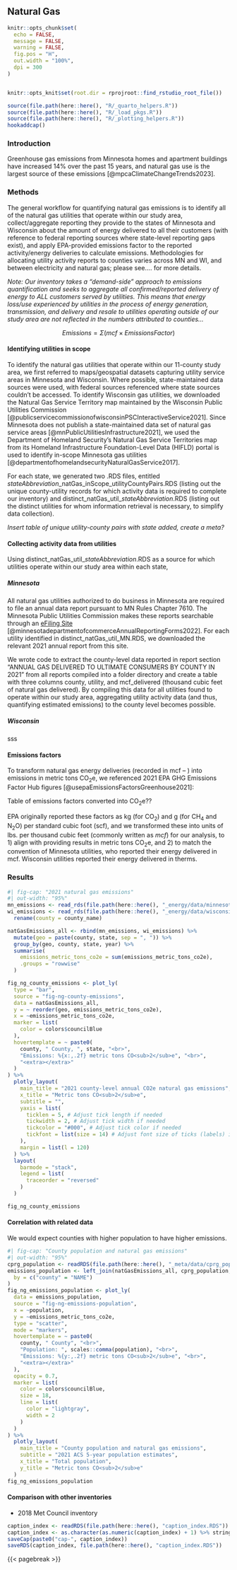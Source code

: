 ## Natural Gas

```r
knitr::opts_chunk$set(
  echo = FALSE,
  message = FALSE,
  warning = FALSE,
  fig.pos = "H",
  out.width = "100%",
  dpi = 300
)


knitr::opts_knit$set(root.dir = rprojroot::find_rstudio_root_file())
```

```r
source(file.path(here::here(), "R/_quarto_helpers.R"))
source(file.path(here::here(), "R/_load_pkgs.R"))
source(file.path(here::here(), "R/_plotting_helpers.R"))
hookaddcap()
```

### Introduction

Greenhouse gas emissions from Minnesota homes and apartment buildings have increased 14% over the past 15 years, and natural gas use is the largest source of these emissions [@mpcaClimateChangeTrends2023].

### Methods

The general workflow for quantifying natural gas emissions is to identify all of the natural gas utilities that operate within our study area, collect/aggregate reporting they provide to the states of Minnesota and Wisconsin about the amount of energy delivered to all their customers (with reference to federal reporting sources where state-level reporting gaps exist), and apply EPA-provided emissions factor to the reported activity/energy deliveries to calculate emissions. Methodologies for allocating utility activity reports to counties varies across MN and WI, and between electricity and natural gas; please see.... for more details.

*Note: Our inventory takes a "demand-side" approach to emissions quantification and seeks to aggregate all confirmed/reported delivery of energy to ALL customers served by utilities. This means that energy loss/use experienced by utilities in the process of energy generation, transmission, and delivery and resale to utilities operating outside of our study area are not reflected in the numbers attributed to counties...*

$$Emissions = \Sigma (mcf \times {Emissions Factor}) $$

#### Identifying utilities in scope

To identify the natural gas utilities that operate within our 11-county study area, we first referred to maps/geospatial datasets capturing utility service areas in Minnesota and Wisconsin. Where possible, state-maintained data sources were used, with federal sources referenced where state sources couldn't be accessed. To identify Wisconsin gas utilities, we downloaded the Natural Gas Service Territory map maintained by the Wisconsin Public Utilities Commission [@publicservicecommissionofwisconsinPSCInteractiveService2021]. Since Minnesota does not publish a state-maintained data set of natural gas service areas [@mnPublicUtilitiesInfrastructure2021], we used the Department of Homeland Security's Natural Gas Service Territories map from its Homeland Infrastructure Foundation-Level Data (HIFLD) portal is used to identify in-scope Minnesota gas utilities [@departmentofhomelandsecurityNaturalGasService2017].

For each state, we generated two .RDS files, entitled *stateAbbreviation*\_natGas_inScope_utilityCountyPairs.RDS (listing out the unique county-utility records for which activity data is required to complete our inventory) and distinct_natGas_util\_*stateAbbreviation*.RDS (listing out the distinct utilities for whom information retrieval is necessary, to simplify data collection).

*Insert table of unique utility-county pairs with state added, create a meta?*

#### Collecting activity data from utilities

Using distinct_natGas_util\_*stateAbbreviation*.RDS as a source for which utilities operate within our study area within each state,

##### Minnesota

All natural gas utilities authorized to do business in Minnesota are required to file an annual data report pursuant to MN Rules Chapter 7610. The Minnesota Public Utilities Commission makes these reports searchable through an [eFiling Site](https://www.edockets.state.mn.us/EFiling/edockets/searchDocuments.do?method=eDocketsResult&docketYear=22&docketNumber=19) [@minnesotadepartmentofcommerceAnnualReportingForms2022]. For each utility identified in distinct_natGas_util_MN.RDS, we downloaded the relevant 2021 annual report from this site.

We wrote code to extract the county-level data reported in report section "ANNUAL GAS DELIVERED TO ULTIMATE CONSUMERS BY COUNTY IN 2021" from all reports compiled into a folder directory and create a table with three columns county, utility, and mcf_delivered (thousand cubic feet of natural gas delivered). By compiling this data for all utilities found to operate within our study area, aggregating utility activity data (and thus, quantifying estimated emissions) to the county level becomes possible.

##### Wisconsin

sss

#### Emissions factors

To transform natural gas energy deliveries (recorded in mcf -- ) into emissions in metric tons CO~2~e, we referenced 2021 EPA GHG Emissions Factor Hub figures [@usepaEmissionsFactorsGreenhouse2021]:

Table of emissions factors converted into CO~2~e??

EPA originally reported these factors as kg (for CO~2~) and g (for CH~4~ and N~2~O) per standard cubic foot (scf), and we transformed these into units of lbs. per thousand cubic feet (commonly written as *mcf*) for our analysis, to 1) align with providing results in metric tons CO~2~e, and 2) to match the convention of Minnesota utilities, who reported their energy delivered in mcf. Wisconsin utilities reported their energy delivered in therms.

### Results

```r
#| fig-cap: "2021 natural gas emissions"
#| out-width: "95%"
mn_emissions <- read_rds(file.path(here::here(), "_energy/data/minnesota_county_GasEmissions.RDS"))
wi_emissions <- read_rds(file.path(here::here(), "_energy/data/wisconsin_county_GasEmissions.RDS")) %>%
  rename(county = county_name)

natGasEmissions_all <- rbind(mn_emissions, wi_emissions) %>%
  mutate(geo = paste(county, state, sep = ", ")) %>%
  group_by(geo, county, state, year) %>%
  summarise(
    emissions_metric_tons_co2e = sum(emissions_metric_tons_co2e),
    .groups = "rowwise"
  )

fig_ng_county_emissions <- plot_ly(
  type = "bar",
  source = "fig-ng-county-emissions",
  data = natGasEmissions_all,
  y = ~ reorder(geo, emissions_metric_tons_co2e),
  x = ~emissions_metric_tons_co2e,
  marker = list(
    color = colors$councilBlue
  ),
  hovertemplate = ~ paste0(
    county, " County, ", state, "<br>",
    "Emissions: %{x:,.2f} metric tons CO<sub>2</sub>e", "<br>",
    "<extra></extra>"
  )
) %>%
  plotly_layout(
    main_title = "2021 county-level annual CO2e natural gas emissions",
    x_title = "Metric tons CO<sub>2</sub>e",
    subtitle = "",
    yaxis = list(
      ticklen = 5, # Adjust tick length if needed
      tickwidth = 2, # Adjust tick width if needed
      tickcolor = "#000", # Adjust tick color if needed
      tickfont = list(size = 14) # Adjust font size of ticks (labels) if needed
    ),
    margin = list(l = 120)
  ) %>%
  layout(
    barmode = "stack",
    legend = list(
      traceorder = "reversed"
    )
  )

fig_ng_county_emissions
```

#### Correlation with related data

We would expect counties with higher population to have higher emissions.

```r
#| fig-cap: "County population and natural gas emissions"
#| out-width: "95%"
cprg_population <- readRDS(file.path(here::here(), "_meta/data/cprg_population.RDS"))
emissions_population <- left_join(natGasEmissions_all, cprg_population,
  by = c("county" = "NAME")
)
fig_ng_emissions_population <- plot_ly(
  data = emissions_population,
  source = "fig-ng-emissions-population",
  x = ~population,
  y = ~emissions_metric_tons_co2e,
  type = "scatter",
  mode = "markers",
  hovertemplate = ~ paste0(
    county, " County", "<br>",
    "Population: ", scales::comma(population), "<br>",
    "Emissions: %{y:,.2f} metric tons CO<sub>2</sub>e", "<br>",
    "<extra></extra>"
  ),
  opacity = 0.7,
  marker = list(
    color = colors$councilBlue,
    size = 18,
    line = list(
      color = "lightgray",
      width = 2
    )
  )
) %>%
  plotly_layout(
    main_title = "County population and natural gas emissions",
    subtitle = "2021 ACS 5-year population estimates",
    x_title = "Total population",
    y_title = "Metric tons CO<sub>2</sub>e"
  )
fig_ng_emissions_population
```

#### Comparison with other inventories

-   2018 Met Council inventory

```r
caption_index <- readRDS(file.path(here::here(), "caption_index.RDS"))
caption_index <- as.character(as.numeric(caption_index) + 1) %>% stringr::str_pad(width = 2, side = "left", pad = "0")
saveCap(paste0("cap-", caption_index))
saveRDS(caption_index, file.path(here::here(), "caption_index.RDS"))
```

{{< pagebreak >}}
